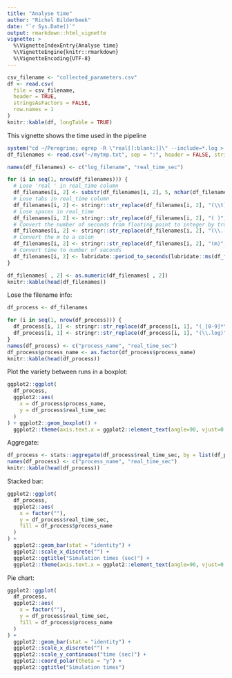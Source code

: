 ```yaml
---
title: "Analyse time"
author: "Richel Bilderbeek"
date: "`r Sys.Date()`"
output: rmarkdown::html_vignette
vignette: >
  %\VignetteIndexEntry{Analyse time}
  %\VignetteEngine{knitr::rmarkdown}
  %\VignetteEncoding{UTF-8}
---
```



```r
csv_filename <- "collected_parameters.csv"
df <- read.csv(
  file = csv_filename, 
  header = TRUE, 
  stringsAsFactors = FALSE, 
  row.names = 1
)
knitr::kable(df, longTable = TRUE)
```

This vignette shows the time used in the pipeline

```r
system("cd ~/Peregrine; egrep -R \"real[[:blank:]]\" --include=*.log > ../mytmp.txt")
df_filenames <- read.csv("~/mytmp.txt", sep = ":", header = FALSE, stringsAsFactor = FALSE)

names(df_filenames) <- c("log_filename", "real_time_sec")

for (i in seq(1, nrow(df_filenames))) {
  # Lose 'real ' in real_time column
  df_filenames[i, 2] <- substr(df_filenames[i, 2], 5, nchar(df_filenames[i, 2]))
  # Lose tabs in real_time column
  df_filenames[i, 2] <- stringr::str_replace(df_filenames[i, 2], "(\\t)", "")
  # Lose spaces in real_time
  df_filenames[i, 2] <- stringr::str_replace(df_filenames[i, 2], "( )", "")
  # Convert the number of seconds from floating point to integer by truncating
  df_filenames[i, 2] <- stringr::str_replace(df_filenames[i, 2], "(\\.[0-9]*s)", "")
  # Convert the m to a colon
  df_filenames[i, 2] <- stringr::str_replace(df_filenames[i, 2], "(m)", ":")
  # Convert time to number of seconds
  df_filenames[i, 2] <- lubridate::period_to_seconds(lubridate::ms(df_filenames[i, 2]))
}

df_filenames[ , 2] <- as.numeric(df_filenames[ , 2])
knitr::kable(head(df_filenames))
```

Lose the filename info:

```r
df_process <- df_filenames

for (i in seq(1, nrow(df_process))) {
  df_process[i, 1] <- stringr::str_replace(df_process[i, 1], "(_[0-9]*\\.log)", "")
  df_process[i, 1] <- stringr::str_replace(df_process[i, 1], "(\\.log)", "")
}
names(df_process) <- c("process_name", "real_time_sec")
df_process$process_name <- as.factor(df_process$process_name)
knitr::kable(head(df_process))
```

Plot the variety between runs in a boxplot:

```r
ggplot2::ggplot(
  df_process, 
  ggplot2::aes(
    x = df_process$process_name, 
    y = df_process$real_time_sec
  )
) + ggplot2::geom_boxplot() + 
  ggplot2::theme(axis.text.x = ggplot2::element_text(angle=90, vjust=0.5))
```

Aggregate:

```r
df_process <- stats::aggregate(df_process$real_time_sec, by = list(df_process$process_name), FUN=sum)
names(df_process) <- c("process_name", "real_time_sec")
knitr::kable(head(df_process))
```

Stacked bar:

```r
ggplot2::ggplot(
  df_process, 
  ggplot2::aes(
    x = factor(""), 
    y = df_process$real_time_sec, 
    fill = df_process$process_name
  )
) + 
  ggplot2::geom_bar(stat = "identity") + 
  ggplot2::scale_x_discrete("") +
  ggplot2::ggtitle("Simulation times (sec)") + 
  ggplot2::theme(axis.text.x = ggplot2::element_text(angle=90, vjust=0.5))
```

Pie chart:

```r
ggplot2::ggplot(
  df_process, 
  ggplot2::aes(
    x = factor(""), 
    y = df_process$real_time_sec, 
    fill = df_process$process_name
  )
) + 
  ggplot2::geom_bar(stat = "identity") + 
  ggplot2::scale_x_discrete("") +
  ggplot2::scale_y_continuous("time (sec)") +
  ggplot2::coord_polar(theta = "y") + 
  ggplot2::ggtitle("Simulation times")
```
